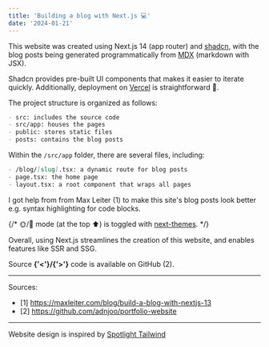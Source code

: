 ```yaml
---
title: 'Building a blog with Next.js 💻'
date: '2024-01-21'
---
```


This website was created using Next.js 14 (app router) and [shadcn](https://ui.shadcn.com/), with the blog posts being generated programmatically from [MDX](https://mdxjs.com/) (markdown with JSX).

Shadcn provides pre-built UI components that makes it easier to iterate quickly. Additionally, deployment on [Vercel](https://vercel.com/) is straightforward 🌱.

The project structure is organized as follows:

```markdown
- src: includes the source code
- src/app: houses the pages
- public: stores static files
- posts: contains the blog posts
```

Within the `/src/app` folder, there are several files, including:

```markdown
- /blog/[slug].tsx: a dynamic route for blog posts
- page.tsx: the home page
- layout.tsx: a root component that wraps all pages
```

I got help from from Max Leiter (1) to make this site's blog posts look better e.g. syntax highlighting for code blocks.

{/* 🌞/🌚 mode (at the top ⬆️) is toggled with [next-themes](https://github.com/pacocoursey/next-themes). */}

Overall, using Next.js streamlines the creation of this website, and enables features like SSR and SSG.

Source **{'<'}/{'>'}** code is available on GitHub (2).

---

Sources:

- [1] https://maxleiter.com/blog/build-a-blog-with-nextjs-13
- [2] https://github.com/adnjoo/portfolio-website

---

Website design is inspired by [Spotlight Tailwind](https://spotlight.tailwindui.com/)
